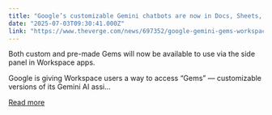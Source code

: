 ```yaml
---
title: "Google’s customizable Gemini chatbots are now in Docs, Sheets, and Gmail"
date: "2025-07-03T09:30:41.000Z"
link: "https://www.theverge.com/news/697352/google-gemini-gems-workspace-apps-docs-gmail"
---
```


Both custom and pre-made Gems will now be available to use via the side panel in Workspace apps.	

Google is giving Workspace users a way to access “Gems” — customizable versions of its Gemini AI assi...

[Read more](https://www.theverge.com/news/697352/google-gemini-gems-workspace-apps-docs-gmail)
